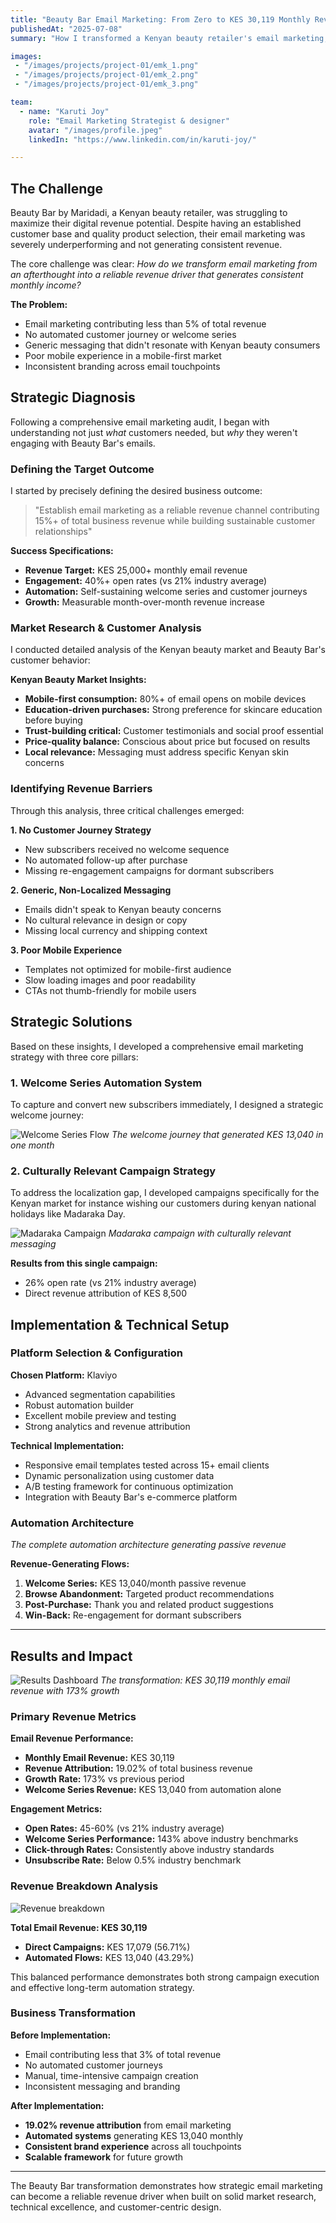 ```yaml
---
title: "Beauty Bar Email Marketing: From Zero to KES 30,119 Monthly Revenue Through Strategic Automation"
publishedAt: "2025-07-08"
summary: "How I transformed a Kenyan beauty retailer's email marketing, achieving 173% growth and establishing email as 19% of total revenue."

images:
 - "/images/projects/project-01/emk_1.png"
 - "/images/projects/project-01/emk_2.png"
 - "/images/projects/project-01/emk_3.png"

team:
  - name: "Karuti Joy"
    role: "Email Marketing Strategist & designer"
    avatar: "/images/profile.jpeg"
    linkedIn: "https://www.linkedin.com/in/karuti-joy/"

---
```

## The Challenge

Beauty Bar by Maridadi, a Kenyan beauty retailer, was struggling to maximize their digital revenue potential. 
Despite having an established customer base and quality product selection, their email marketing was severely underperforming 
and not generating consistent revenue.


The core challenge was clear: 
*How do we transform email marketing from an afterthought into a reliable revenue driver that generates consistent monthly income?*

**The Problem:**
- Email marketing contributing less than 5% of total revenue
- No automated customer journey or welcome series
- Generic messaging that didn't resonate with Kenyan beauty consumers
- Poor mobile experience in a mobile-first market
- Inconsistent branding across email touchpoints

## Strategic Diagnosis

Following a comprehensive email marketing audit, I 
began with understanding not just *what* customers needed, but *why* they 
weren't engaging with Beauty Bar's emails.

### Defining the Target Outcome

I started by precisely defining the desired business outcome:

> "Establish email marketing as a reliable revenue channel contributing 15%+ of total business revenue while building sustainable customer relationships"

**Success Specifications:**
- **Revenue Target:** KES 25,000+ monthly email revenue
- **Engagement:** 40%+ open rates (vs 21% industry average)
- **Automation:** Self-sustaining welcome series and customer journeys
- **Growth:** Measurable month-over-month revenue increase

### Market Research & Customer Analysis

I conducted detailed analysis of the Kenyan beauty market and Beauty Bar's customer behavior:

**Kenyan Beauty Market Insights:**
- **Mobile-first consumption:** 80%+ of email opens on mobile devices
- **Education-driven purchases:** Strong preference for skincare education before buying
- **Trust-building critical:** Customer testimonials and social proof essential
- **Price-quality balance:** Conscious about price but focused on results
- **Local relevance:** Messaging must address specific Kenyan skin concerns

### Identifying Revenue Barriers

Through this analysis, three critical challenges emerged:

**1. No Customer Journey Strategy**
- New subscribers received no welcome sequence
- No automated follow-up after purchase
- Missing re-engagement campaigns for dormant subscribers

**2. Generic, Non-Localized Messaging**
- Emails didn't speak to Kenyan beauty concerns
- No cultural relevance in design or copy
- Missing local currency and shipping context

**3. Poor Mobile Experience**
- Templates not optimized for mobile-first audience
- Slow loading images and poor readability
- CTAs not thumb-friendly for mobile users

## Strategic Solutions

Based on these insights, I developed a comprehensive email marketing strategy with three core pillars:

### 1. Welcome Series Automation System

To capture and convert new subscribers immediately, I designed a strategic welcome journey:

![Welcome Series Flow](/images/projects/project-01/welcome_flow.png)
*The welcome journey that generated KES 13,040 in one month*




### 2. Culturally Relevant Campaign Strategy

To address the localization gap, I developed campaigns specifically for the Kenyan market for 
instance wishing our customers during kenyan national holidays like Madaraka Day.

![Madaraka Campaign](/images/projects/project-01/madaraka.png)
*Madaraka campaign with culturally relevant messaging*


**Results from this single campaign:**
- 26% open rate (vs 21% industry average)
- Direct revenue attribution of KES 8,500



## Implementation & Technical Setup

### Platform Selection & Configuration

**Chosen Platform:** Klaviyo
- Advanced segmentation capabilities
- Robust automation builder
- Excellent mobile preview and testing
- Strong analytics and revenue attribution

**Technical Implementation:**
- Responsive email templates tested across 15+ email clients
- Dynamic personalization using customer data
- A/B testing framework for continuous optimization
- Integration with Beauty Bar's e-commerce platform

### Automation Architecture

*The complete automation architecture generating passive revenue*

**Revenue-Generating Flows:**
1. **Welcome Series:** KES 13,040/month passive revenue
2. **Browse Abandonment:** Targeted product recommendations
3. **Post-Purchase:** Thank you and related product suggestions
4. **Win-Back:** Re-engagement for dormant subscribers

---

## Results and Impact

![Results Dashboard](/images/projects/project-01/Revenue.png)
*The transformation: KES 30,119 monthly email revenue with 173% growth*

### Primary Revenue Metrics

**Email Revenue Performance:**
- **Monthly Email Revenue:** KES 30,119
- **Revenue Attribution:** 19.02% of total business revenue
- **Growth Rate:** 173% vs previous period
- **Welcome Series Revenue:** KES 13,040 from automation alone

**Engagement Metrics:**
- **Open Rates:** 45-60% (vs 21% industry average)
- **Welcome Series Performance:** 143% above industry benchmarks
- **Click-through Rates:** Consistently above industry standards
- **Unsubscribe Rate:** Below 0.5% industry benchmark

### Revenue Breakdown Analysis

![Revenue breakdown](/images/projects/project-01/Dashboards.png)

**Total Email Revenue: KES 30,119**

- **Direct Campaigns:** KES 17,079 (56.71%)
- **Automated Flows:** KES 13,040 (43.29%)

This balanced performance demonstrates both strong campaign execution and effective long-term automation strategy.

### Business Transformation

**Before Implementation:**
- Email contributing less that 3% of total revenue
- No automated customer journeys
- Manual, time-intensive campaign creation
- Inconsistent messaging and branding

**After Implementation:**
- **19.02% revenue attribution** from email marketing
- **Automated systems** generating KES 13,040 monthly
- **Consistent brand experience** across all touchpoints
- **Scalable framework** for future growth


---



The Beauty Bar transformation demonstrates how strategic email marketing can 
become a reliable revenue driver when built on solid market research, technical excellence, and customer-centric design.